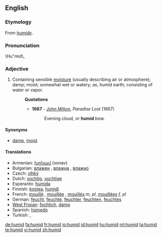 ==English==

===Etymology===
From {{etyl|fro}} ''[[humide]]''.

===Pronunciation===
\Hu"mid\,

===Adjective===
{{en-adj}}

# Containing sensible [[moisture]] (usually describing air or atmosphere); damp; moist; somewhat wet or watery; as, humid earth; consisting of water or vapor.
#: '''Quotations'''
#:* '''1667''' - [[w:John Milton|John Milton]], ''Paradise Lost'' (1667)
#:*: Evening cloud, or '''humid''' bow.

====Synonyms====
* [[damp]], [[moist]]

====Translations====
{{top}}
* Armenian: [[խոնավ]] (xonav)
* Bulgarian: [[влажен]] {{m}}, [[влажна]] {{f}}, [[влажно]] {{n}}
* Czech: [[vlhký]] {{m}}
* Dutch: [[vochtig]], [[vochtige]]
* Esperanto: [[humida]]
* Finnish: [[kostea]], [[humidi]]
* French: [[mouillé]] {{m}}, [[mouillée]] {{f}}, [[mouillés]] ''m, pl'', [[mouillées]] ''f, pl''
* German: [[feucht]], [[feuchte]], [[feuchter]], [[feuchten]], [[feuchtes]]
* [[West Frisian]]: [[fochtich]], [[damp]]
* Spanish: [[húmedo]]
* Turkish: {{t+|tr|nemli}}, {{t+|tr|rutubetli}}
{{bottom}}

[[de:humid]]
[[fa:humid]]
[[fr:humid]]
[[io:humid]]
[[id:humid]]
[[hu:humid]]
[[ml:humid]]
[[ta:humid]]
[[te:humid]]
[[vi:humid]]
[[zh:humid]]